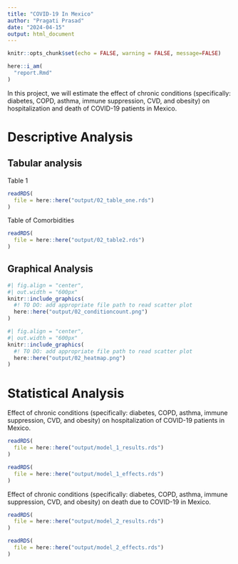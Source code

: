 ```yaml
---
title: "COVID-19 In Mexico"
author: "Pragati Prasad"
date: "2024-04-15"
output: html_document
---
```


```r
knitr::opts_chunk$set(echo = FALSE, warning = FALSE, message=FALSE)
```

```r
here::i_am(
  "report.Rmd"
)
```

In this project, we will estimate the effect of chronic conditions (specifically: diabetes, COPD, asthma, immune suppression, CVD, and obesity) on hospitalization and death of COVID-19 patients in Mexico. 

# Descriptive Analysis

## Tabular analysis

Table 1

```r
readRDS(
  file = here::here("output/02_table_one.rds")
)
```

Table of Comorbidities

```r
readRDS(
  file = here::here("output/02_table2.rds")
)
```
## Graphical Analysis

```r
#| fig.align = "center",
#| out.width = "600px"
knitr::include_graphics(
  #! TO DO: add appropriate file path to read scatter plot
  here::here("output/02_conditioncount.png")
)
```

```r
#| fig.align = "center",
#| out.width = "600px"
knitr::include_graphics(
  #! TO DO: add appropriate file path to read scatter plot
  here::here("output/02_heatmap.png")
)
```

# Statistical Analysis

Effect of chronic conditions (specifically: diabetes, COPD, asthma, immune suppression, CVD, and obesity) on hospitalization of COVID-19 patients in Mexico. 

```r
readRDS(
  file = here::here("output/model_1_results.rds")
)
```

```r
readRDS(
  file = here::here("output/model_1_effects.rds")
)
```

Effect of chronic conditions (specifically: diabetes, COPD, asthma, immune suppression, CVD, and obesity) on death due to COVID-19 in Mexico. 

```r
readRDS(
  file = here::here("output/model_2_results.rds")
)
```

```r
readRDS(
  file = here::here("output/model_2_effects.rds")
)
```